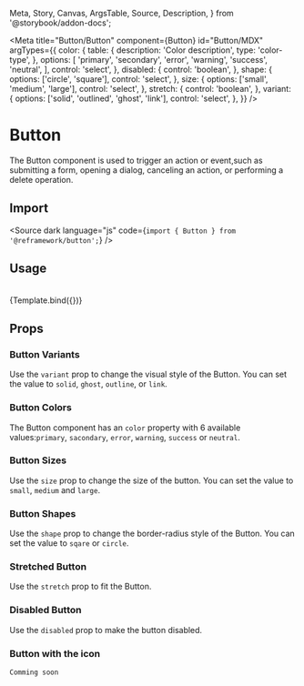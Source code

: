   Meta,
  Story,
  Canvas,
  ArgsTable,
  Source,
  Description,
} from '@storybook/addon-docs';

<Meta
  title="Button/Button"
  component={Button}
  id="Button/MDX"
  argTypes={{
    color: {
      table: {
        description: 'Color description',
        type: 'color-type',
      },
      options: [
        'primary',
        'secondary',
        'error',
        'warning',
        'success',
        'neutral',
      ],
      control: 'select',
    },
    disabled: {
      control: 'boolean',
    },
    shape: {
      options: ['circle', 'square'],
      control: 'select',
    },
    size: {
      options: ['small', 'medium', 'large'],
      control: 'select',
    },
    stretch: {
      control: 'boolean',
    },
    variant: {
      options: ['solid', 'outlined', 'ghost', 'link'],
      control: 'select',
    },
  }}
/>


# Button

The Button component is used to trigger an action or event,such as submitting a form, opening a dialog, canceling an action, or performing a delete operation.

## Import

<Source
  dark
  language="js"
  code={`import { Button } from '@reframework/button';`}
/>

## Usage

<br />

<Story name="Button" story={stories.Sandbox}>
  {Template.bind({})}
</Story>

<Source of="Button" dark />

## Props

<ArgsTable story="Button" />

### Button Variants

Use the `variant` prop to change the visual style of the Button. You can set the value to `solid`, `ghost`, `outline`, or `link`.

<Canvas>
  <Story story={stories.Variants} />
</Canvas>

### Button Colors

The Button component has an `color` property with 6 available values:`primary`, `sacondary`, `error`, `warning`, `success` or `neutral`.

<Canvas>
  <Story story={stories.Colors} />
</Canvas>

### Button Sizes

Use the `size` prop to change the size of the button. You can set the value to `small`, `medium` and `large`.

<Canvas>
  <Story story={stories.Sizes} />
</Canvas>

### Button Shapes

Use the `shape` prop to change the border-radius style of the Button. You can set the value to `sqare` or `circle`.

<Canvas>
  <Story story={stories.Shape} />
</Canvas>

### Stretched Button

Use the `stretch` prop to fit the Button.

<Canvas>
  <Story story={stories.Stretch} />
</Canvas>

### Disabled Button

Use the `disabled` prop to make the button disabled.

<Canvas>
  <Story story={stories.Disabled} />
</Canvas>

### Button with the icon

`Comming soon`
